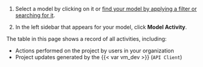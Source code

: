 1. Select a model by clicking on it or [find your model by applying a filter or searching for it](/guide/model-inventory/working-with-model-inventory.qmd#search-filter-and-sort-models).

1. In the left sidebar that appears for your model, click **Model Activity**.

The table in this page shows a record of all activities, including: 

- Actions performed on the project by users in your organization 
- Project updates generated by the {{< var vm_dev >}} (`API Client`) 
